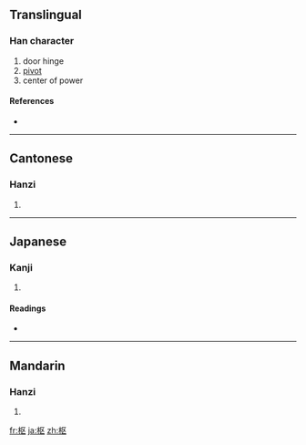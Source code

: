 {{also|樞}}
==Translingual==

===Han character===
{{Han char|rn=75|rad=木|as=04|sn=8|four=|canj=木尸大 (DSK)}}

# door hinge
# [[pivot]]
# center of power

====References====
* {{Han ref|kx=0517.011|dkj=14577|hdz=21166.030|uh=67A2|ud=26530}}

----

==Cantonese==

===Hanzi===
{{yue-hanzi|jyut=|y=syu1|tra=樞}}

# {{defn|Cantonese|sort=木04}}

----

==Japanese==

===Kanji===
{{ja-kanji|grade=c|rs=木04}}

# {{defn|Japanese|sort=木04}}

====Readings====
* {{ja-readings|on=[[すう]] (sū), [[しゅ]] (shu)|kun=[[とぼそ]] (toboso), [[からくり]] (karakuri)}}

----

==Mandarin==

===Hanzi===
{{cmn-hanzi|tra=樞|pin=[[shū]] ([[shu1]])|wg=shu<sup>1</sup>}}

# {{defn|Mandarin|sort=木04}}

[[fr:枢]]
[[ja:枢]]
[[zh:枢]]